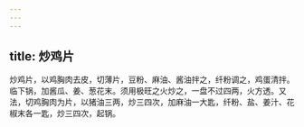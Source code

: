 ```yaml
---
---
---
```

title: 炒鸡片
---



炒鸡片，以鸡胸肉去皮，切薄片，豆粉、麻油、酱油拌之，纤粉调之，鸡蛋清拌。临下锅，加酱瓜、姜、葱花末。须用极旺之火炒之，一盘不过四两，火方透。又法，切鸡胸肉为片，以猪油三两，炒三四次，加麻油一大匙，纤粉、盐、姜汁、花椒末各一匙，炒三四次，起锅。